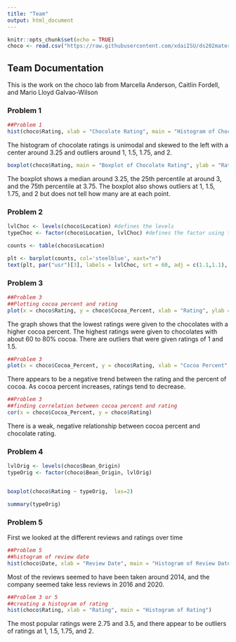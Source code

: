 ```yaml
---
title: "Team"
output: html_document
---
```


```r
knitr::opts_chunk$set(echo = TRUE)
choco <- read.csv("https://raw.githubusercontent.com/xdaiISU/ds202materials/master/hwlabs/data/choco.csv") 
```

## Team Documentation

This is the work on the choco lab from Marcella Anderson, Caitlin Fordell, and Mario Lloyd Galvao-Wilson

### Problem 1

```r
##Problem 1
hist(choco$Rating, xlab = "Chocolate Rating", main = "Histogram of Chocolate Rating")
```

The histogram of chocolate ratings is unimodal and skewed to the left with a center around 3.25 and outliers around 1, 1.5, 1.75, and 2.

```r
boxplot(choco$Rating, main = "Boxplot of Chocolate Rating", ylab = "Rating")
```


The boxplot shows a median around 3.25, the 25th percentile at around 3, and the 75th percentile at 3.75. The boxplot also shows outliers at 1, 1.5, 1.75, and 2 but does not tell how many are at each point.


### Problem 2

```r
lvlChoc <- levels(choco$Location) #defines the levels
typeChoc <- factor(choco$Location, lvlChoc) #defines the factor using the levels

counts <- table(choco$Location)

plt <- barplot(counts, col='steelblue', xaxt="n")
text(plt, par("usr")[3], labels = lvlChoc, srt = 60, adj = c(1.1,1.1), xpd = TRUE, cex=0.7) 

```


### Problem 3
```r
##Problem 3
##Plotting cocoa percent and rating
plot(x = choco$Rating, y = choco$Cocoa_Percent, xlab = "Rating", ylab = "Cocoa Percent", main = "Cocoa Percent vs. Chocolate Rating")
```

The graph shows that the lowest ratings were given to the chocolates with a higher cocoa percent. The highest ratings were given to chocolates with about 60 to 80% cocoa. There are outliers that were given ratings of 1 and 1.5. 

```r
##Problem 3
plot(x = choco$Cocoa_Percent, y = choco$Rating, xlab = "Cocoa Percent", ylab = "Rating", main = "Cocoa Percent vs. Chocolate Rating")
```
There appears to be a negative trend between the rating and the percent of cocoa. As cocoa percent increases, ratings tend to decrease. 

```r
##Problem 3
##finding correlation between cocoa percent and rating
cor(x = choco$Cocoa_Percent, y = choco$Rating)
```

There is a weak, negative relationship between cocoa percent and chocolate rating. 


### Problem 4


```r
lvlOrig <- levels(choco$Bean_Origin)
typeOrig <- factor(choco$Bean_Origin, lvlOrig)


boxplot(choco$Rating ~ typeOrig,  las=2)

summary(typeOrig)

```

### Problem 5

First we looked at the different reviews and ratings over time

```r
##Problem 5
##histogram of review date
hist(choco$Date, xlab = "Review Date", main = "Histogram of Review Date")
```
Most of the reviews seemed to have been taken around 2014, and the company seemed take less reviews in 2016 and 2020. 

```r
##Problem 3 or 5
##creating a histogram of rating
hist(choco$Rating, xlab = "Rating", main = "Histogram of Rating")
```

The most popular ratings were 2.75 and 3.5, and there appear to be outliers of ratings at 1, 1.5, 1.75, and 2.




